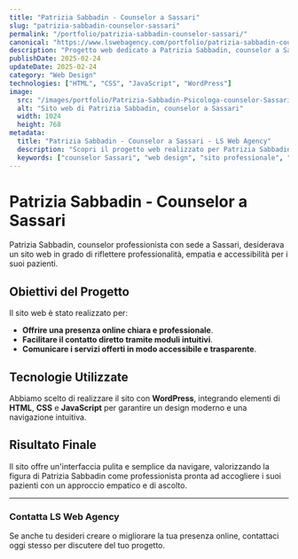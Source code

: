 ```yaml
---
title: "Patrizia Sabbadin - Counselor a Sassari"
slug: "patrizia-sabbadin-counselor-sassari"
permalink: "/portfolio/patrizia-sabbadin-counselor-sassari/"
canonical: "https://www.lswebagency.com/portfolio/patrizia-sabbadin-counselor-sassari/"
description: "Progetto web dedicato a Patrizia Sabbadin, counselor a Sassari, con l'obiettivo di creare una presenza online professionale e accessibile."
publishDate: 2025-02-24
updateDate: 2025-02-24
category: "Web Design"
technologies: ["HTML", "CSS", "JavaScript", "WordPress"]
image:
  src: "/images/portfolio/Patrizia-Sabbadin-Psicologa-counselor-Sassari.webp"
  alt: "Sito web di Patrizia Sabbadin, counselor a Sassari"
  width: 1024
  height: 768
metadata:
  title: "Patrizia Sabbadin - Counselor a Sassari - LS Web Agency"
  description: "Scopri il progetto web realizzato per Patrizia Sabbadin, counselor a Sassari, con una presenza online studiata per offrire informazioni e contatti in modo chiaro e professionale."
  keywords: ["counselor Sassari", "web design", "sito professionale", "WordPress"]
---
```


# Patrizia Sabbadin - Counselor a Sassari

Patrizia Sabbadin, counselor professionista con sede a Sassari, desiderava un sito web in grado di riflettere professionalità, empatia e accessibilità per i suoi pazienti.

## Obiettivi del Progetto

Il sito web è stato realizzato per:

- **Offrire una presenza online chiara e professionale**.
- **Facilitare il contatto diretto tramite moduli intuitivi**.
- **Comunicare i servizi offerti in modo accessibile e trasparente**.

## Tecnologie Utilizzate

Abbiamo scelto di realizzare il sito con **WordPress**, integrando elementi di **HTML**, **CSS** e **JavaScript** per garantire un design moderno e una navigazione intuitiva.

## Risultato Finale

Il sito offre un'interfaccia pulita e semplice da navigare, valorizzando la figura di Patrizia Sabbadin come professionista pronta ad accogliere i suoi pazienti con un approccio empatico e di ascolto.

---

### Contatta LS Web Agency

Se anche tu desideri creare o migliorare la tua presenza online, contattaci oggi stesso per discutere del tuo progetto.
